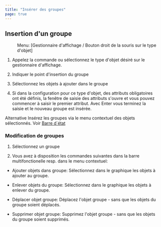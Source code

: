 ```yaml
---
title: "Insérer des groupes"
page: true
---
```

## Insertion d&#39;un groupe
 <Menu> Menu: [Gestionnaire d'affichage / Bouton droit de la souris sur le type d'objet] </Menu> 


1. Appelez la commande ou s&#233;lectionnez le type d&#39;objet d&#233;sir&#233; sur le gestionnaire d&#39;affichage.

2. Indiquer le point d&#39;insertion du groupe

3. S&#233;lectionnez les objets &#224; ajouter dans le groupe

4. Si dans la configuration pour ce type d&#39;objet, des attributs obligatoires ont &#233;t&#233; d&#233;finis, la fen&#234;tre de saisie des attributs s&#39;ouvre et vous pouvez commencer &#224; saisir le premier attribut. Avec <Border>Enter</Border>  vous terminez la saisie et le nouveau groupe est ins&#233;r&#233;e.




Alternative
 Ins&#233;rez les groupes via le menu contextuel des objets s&#233;lectionn&#233;s. Voir [Barre d`&#233;tat](../benutzeroberflaeche/statusleiste)


### Modification de groupes

1. S&#233;lectionnez un groupe

2. Vous avez &#224; disposition les commandes suivantes dans la barre multifonctionelle resp. dans le menu contextuel:

- <Bold> Ajouter objets dans groupe: </Bold>  S&#233;lectionnez dans le graphique les objets &#224; ajouter au groupe.

- <Bold> Enlever objets du groupe: </Bold>  S&#233;lectionnez dans le graphique les objets &#224; enlever du groupe.

- <Bold> D&#233;placer objet groupe: </Bold>  D&#233;placez l&#39;objet groupe - sans que les objets du groupe soient d&#233;plac&#233;s.

- <Bold> Supprimer objet groupe: </Bold>  Supprimez l&#39;objet groupe - sans que les objets du groupe soient supprim&#233;s.






